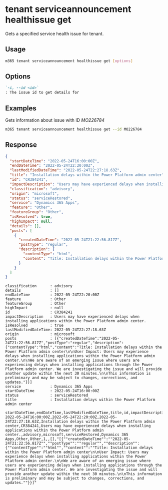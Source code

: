 
# tenant serviceannouncement healthissue get

Gets a specified service health issue for tenant.

## Usage

```sh
m365 tenant serviceannouncement healthissue get [options]
```

## Options

```md defintion-list
`-i, --id <id>`
: The issue id to get details for
```

<Global />

## Examples

Gets information about issue with ID _MO226784_

```sh
m365 tenant serviceannouncement healthissue get --id MO226784
```

## Response

<Tabs>
  <TabItem value="json" label="JSON">

  ```json
  {
    "startDateTime": "2022-05-24T16:00:00Z",
    "endDateTime": "2022-05-24T22:20:00Z",
    "lastModifiedDateTime": "2022-05-24T22:27:18.63Z",
    "title": "Installation delays within the Power Platform admin center",
    "id": "CR384241",
    "impactDescription": "Users may have experienced delays when installing applications within the Power Platform admin center.",
    "classification": "advisory",
    "origin": "microsoft",
    "status": "serviceRestored",
    "service": "Dynamics 365 Apps",
    "feature": "Other",
    "featureGroup": "Other",
    "isResolved": true,
    "highImpact": null,
    "details": [],
    "posts": [
      {
        "createdDateTime": "2022-05-24T21:22:56.817Z",
        "postType": "regular",
        "description": {
          "contentType": "html",
          "content": "Title: Installation delays within the Power Platform admin center\\\n\nUser Impact: Users may experience delays when installing applications within the Power Platform admin center.\\\n\nWe are aware of an emerging issue where users are experiencing delays when installing applications through the Power Platform admin center. We are investigating the issue and will provide another update within the next 30 minutes.\\\n\nThis information is preliminary and may be subject to changes, corrections, and updates."
        }
      }
    ]
  }
  ```

  </TabItem>
  <TabItem value="text" label="Text">

  ```text
  classification      : advisory
  details             : []
  endDateTime         : 2022-05-24T22:20:00Z
  feature             : Other
  featureGroup        : Other
  highImpact          : null
  id                  : CR384241
  impactDescription   : Users may have experienced delays when installing applications within the Power Platform admin center.
  isResolved          : true
  lastModifiedDateTime: 2022-05-24T22:27:18.63Z
  origin              : microsoft
  posts               : [{"createdDateTime":"2022-05-24T21:22:56.817Z","postType":"regular","description":{"contentType":"html","content":"Title: Installation delays within the Power Platform admin center\n\nUser Impact: Users may experience delays when installing applications within the Power Platform admin center.\n\nWe are aware of an emerging issue where users are experiencing delays when installing applications through the Power Platform admin center. We are investigating the issue and will provide another update within the next 30 minutes.\n\nThis information is preliminary and may be subject to changes, corrections, and updates."}}]
  service             : Dynamics 365 Apps
  startDateTime       : 2022-05-24T16:00:00Z
  status              : serviceRestored
  title               : Installation delays within the Power Platform admin center
  ```

  </TabItem>
  <TabItem value="csv" label="CSV">

  ```csv
  startDateTime,endDateTime,lastModifiedDateTime,title,id,impactDescription,classification,origin,status,service,feature,featureGroup,isResolved,highImpact,details,posts
  2022-05-24T16:00:00Z,2022-05-24T22:20:00Z,2022-05-24T22:27:18.63Z,Installation delays within the Power Platform admin center,CR384241,Users may have experienced delays when installing applications within the Power Platform admin center.,advisory,microsoft,serviceRestored,Dynamics 365 Apps,Other,Other,1,,[],"[{""createdDateTime"":""2022-05-24T21:22:56.817Z"",""postType"":""regular"",""description"":{""contentType"":""html"",""content"":""Title: Installation delays within the Power Platform admin center\n\nUser Impact: Users may experience delays when installing applications within the Power Platform admin center.\n\nWe are aware of an emerging issue where users are experiencing delays when installing applications through the Power Platform admin center. We are investigating the issue and will provide another update within the next 30 minutes.\n\nThis information is preliminary and may be subject to changes, corrections, and updates.""}}]"
  ```

  </TabItem>
</Tabs>
